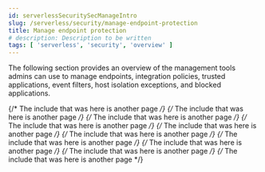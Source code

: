 ```yaml
---
id: serverlessSecuritySecManageIntro
slug: /serverless/security/manage-endpoint-protection
title: Manage endpoint protection
# description: Description to be written
tags: [ 'serverless', 'security', 'overview' ]
---
```


<div id="sec-manage-intro"></div>

The following section provides an overview of the management tools admins can use to manage endpoints, integration policies, trusted applications, event filters, host isolation exceptions, and blocked applications.

{/* The include that was here is another page */}
{/* The include that was here is another page */}
{/* The include that was here is another page */}
{/* The include that was here is another page */}
{/* The include that was here is another page */}
{/* The include that was here is another page */}
{/* The include that was here is another page */}
{/* The include that was here is another page */}
{/* The include that was here is another page */}
{/* The include that was here is another page */}
